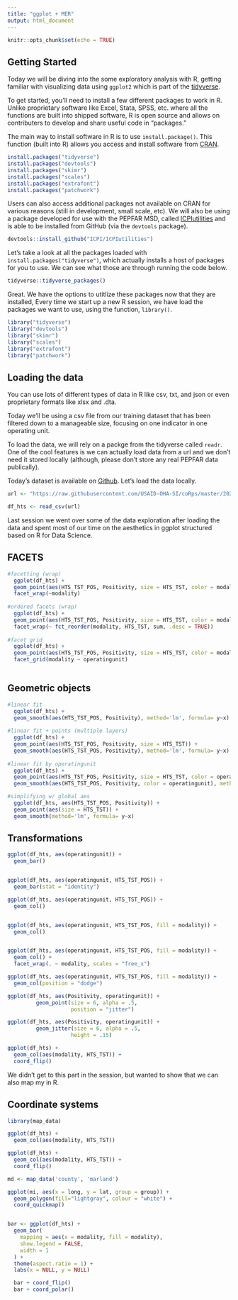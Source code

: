 ```yaml
---
title: "ggplot + MER"
output: html_document
---
```


```r
knitr::opts_chunk$set(echo = TRUE)
```

## Getting Started

Today we will be diving into the some exploratory analysis with R, getting familiar with visualizing data using `ggplot2` which is part of the [tidyverse](https://www.tidyverse.org/).

To get started, you'll need to install a few different packages to work in R. Unlike proprietary software like Excel, Stata, SPSS, etc. where all the functions are built into shipped software, R is open source and allows on contributers to develop and share useful code in "packages." 

The main way to install software in R is to use `install.package()`. This function (built into R) allows you access and install software from [CRAN](https://cran.r-project.org/). 


```r
install.packages("tidyverse")
install.packages("devtools")
install.packages("skimr")
install.packages("scales")
install.packages("extrafont")
install.packages("patchwork")
```

Users can also access additional packages not available on CRAN for various reasons (still in development, small scale, etc). We will also be using a package developed for use with the PEPFAR MSD, called [ICPIutilities](https://github.com/ICPI/ICPIutilities/blob/master/README.md) and is able to be installed from GitHub (via the `devtools` package).

```r
devtools::install_github("ICPI/ICPIutilities")
```

Let's take a look at all the packages loaded with `install.packages("tidyverse")`, which actually installs a host of packages for you to use. We can see what those are through running the code below.

```r
tidyverse::tidyverse_packages()
```

Great. We have the options to utitlize these packages now that they are installed,  Every time we start up a new R session, we have load the packages we want to use, using the function, `library()`.

```r
library("tidyverse")
library("devtools")
library("skimr")
library("scales")
library("extrafont")
library("patchwork")
```


## Loading the data

You can use lots of different types of data in R like csv, txt, and json or even proprietary formats like xlsx and .dta. 

Today we'll be using a csv file from our training dataset that has been filtered down to a manageable size, focusing on one indicator in one operating unit.

To load the data, we will rely on a packge from the tidyverse called `readr`. One of the cool features is we can actually load data from a url and we don't need it stored locally (although, please don't store any real PEPFAR data publically).

Today's dataset is available on [Github](https://github.com/USAID-OHA-SI/coRps/blob/master/2020-03-30/FY20_MilkyWay_Testing.csv). Let's load the data locally.

```r
url <- "https://raw.githubusercontent.com/USAID-OHA-SI/coRps/master/2020-03-30/FY20_MilkyWay_Testing.csv"

df_hts <- read_csv(url)


```

Last session we went over some of the data exploration after loading the data and spent most of our time on the aesthetics in ggplot structured based on R for Data Science.


## FACETS

```r

#facetting (wrap)
  ggplot(df_hts) +
  geom_point(aes(HTS_TST_POS, Positivity, size = HTS_TST, color = modality, alpha = Positivity)) +
  facet_wrap(~modality)
  
#ordered facets (wrap)
  ggplot(df_hts) +
  geom_point(aes(HTS_TST_POS, Positivity, size = HTS_TST, color = modality, alpha = Positivity)) +
  facet_wrap(~ fct_reorder(modality, HTS_TST, sum, .desc = TRUE))
  
#facet grid
  ggplot(df_hts) +
  geom_point(aes(HTS_TST_POS, Positivity, size = HTS_TST, color = modality, alpha = Positivity)) +
  facet_grid(modality ~ operatingunit)
  
```


## Geometric objects

```r
#linear fit
  ggplot(df_hts) +
  geom_smooth(aes(HTS_TST_POS, Positivity), method='lm', formula= y~x)
    
#linear fit + points (multiple layers)
  ggplot(df_hts) +
  geom_point(aes(HTS_TST_POS, Positivity, size = HTS_TST)) +
  geom_smooth(aes(HTS_TST_POS, Positivity), method='lm', formula= y~x)
  
#linear fit by operatingunit
  ggplot(df_hts) +
  geom_point(aes(HTS_TST_POS, Positivity, size = HTS_TST, color = operatingunit)) +
  geom_smooth(aes(HTS_TST_POS, Positivity, color = operatingunit), method='lm', formula= y~x, se = FALSE)

#simplifying w/ global aes
  ggplot(df_hts, aes(HTS_TST_POS, Positivity)) +
  geom_point(aes(size = HTS_TST)) +
  geom_smooth(method='lm', formula= y~x)
```

## Transformations

```r
ggplot(df_hts, aes(operatingunit)) +
  geom_bar()


ggplot(df_hts, aes(operatingunit, HTS_TST_POS)) +
  geom_bar(stat = "identity")

ggplot(df_hts, aes(operatingunit, HTS_TST_POS)) +
  geom_col()


ggplot(df_hts, aes(operatingunit, HTS_TST_POS, fill = modality)) +
  geom_col()


ggplot(df_hts, aes(operatingunit, HTS_TST_POS, fill = modality)) +
  geom_col() +
  facet_wrap(. ~ modality, scales = "free_x")

ggplot(df_hts, aes(operatingunit, HTS_TST_POS, fill = modality)) +
  geom_col(position = "dodge")

ggplot(df_hts, aes(Positivity, operatingunit)) +
         geom_point(size = 6, alpha = .5,
                    position = "jitter")

ggplot(df_hts, aes(Positivity, operatingunit)) +
         geom_jitter(size = 6, alpha = .5,
                    height = .15)

ggplot(df_hts) +
  geom_col(aes(modality, HTS_TST)) +
  coord_flip()

```

We didn't get to this part in the session, but wanted to show that we can also map my in R.

## Coordinate systems

```r

library(map_data)

ggplot(df_hts) +
  geom_col(aes(modality, HTS_TST))

ggplot(df_hts) +
  geom_col(aes(modality, HTS_TST)) +
  coord_flip()

md <- map_data('county', 'marland')

ggplot(mi, aes(x = long, y = lat, group = group)) +
  geom_polygon(fill="lightgray", colour = "white") +
  coord_quickmap()


bar <- ggplot(df_hts) + 
  geom_bar(
    mapping = aes(x = modality, fill = modality), 
    show.legend = FALSE,
    width = 1
  ) + 
  theme(aspect.ratio = 1) +
  labs(x = NULL, y = NULL)

  bar + coord_flip()
  bar + coord_polar()


```



